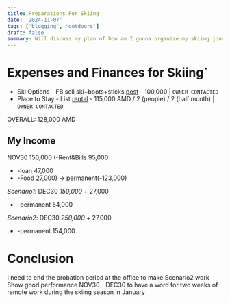 ```yaml
---
title: Preparations For Skiing
date: '2024-11-07'
tags: ['blogging', 'outdoors']
draft: false
summary: Will discuss my plan of how am I gonna organize my skiing journey this season
---
```


# Expenses and Finances for Skiing`
* Ski Options - FB sell ski+boots+sticks [post](https://www.facebook.com/share/p/125K678ZxdZ) - 100,000 | `OWNER CONTACTED` 
* Place to Stay - List [rental](https://www.list.am/item/20278093#) - 115,000 AMD / 2 (people) / 2 (half month) | `OWNER CONTACTED`

OVERALL: 128,000 AMD

## My Income
NOV30 	150,000
(-Rent&Bills	95,000
* -loan		47,000
* -Food		27,000) -> permanent(-123,000)

*Scenario1*: DEC30		*150,000* + 27,000
* -permanent			54,000

*Scenario2*: DEC30		*250,000* + 27,000
* -permanent			154,000



# Conclusion 
I need to end the probation period at the office to make Scenario2 work
Show good performance NOV30 - DEC30 to have a word for two weeks of remote work during the skiing season in January
 
